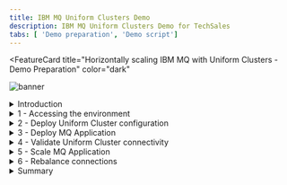 ```yaml
---
title: IBM MQ Uniform Clusters Demo
description: IBM MQ Uniform Clusters Demo for TechSales
tabs: [ 'Demo preparation', 'Demo script']
---
```


<FeatureCard
  title="Horizontally scaling IBM MQ with Uniform Clusters - Demo Preparation"
  color="dark"
  >

![banner](./images/mq-banner.jpg)

</FeatureCard>

<span id="place1"></span>

<details>

<summary>Introduction</summary>
<br/>
We’re running a cluster of IBM MQ queue managers in Red Hat OpenShift, together with a large number of client applications putting and getting messages to them. This workload will vary over time, so we need flexibility in how we scale all of this.
<br/><br/>
This demo will show how we can easily scale the number of instances of our client applications up and down, without having to reconfigure their connection details and without needing to manually distribute or load balance them.
<br/><br/>
And it will show how to quickly and easily grow the queue manager cluster – adding a new queue manager to the cluster without complex, new, custom configuration. In this demo, we will see the Universal Cluster capability of IBM MQ in action.
<br/><br/>
Let's get started!<br/><br/>

(Demo Slides <a href="./files/MQUniformSlides.pptx" target="_blank" rel="noreferrer">here</a>)
<br/>
</details>

<details>
<summary>1 - Accessing the environment</summary>

<br/>

| **1.1** | **Log in to Cloud Pak for Integration** |
| :--- | :--- |
| **Narration** |Let’s see how to scale IBM MQ cluster and client applications in OpenShift. Here we have an IBM Cloud Pak for Integration environment with IBM MQ operator installed. We have a cloud version of the product on IBM Cloud. Let me log in here.  &nbsp; &nbsp; &nbsp; &nbsp; &nbsp; &nbsp; &nbsp; &nbsp; &nbsp; &nbsp; &nbsp; &nbsp; &nbsp; &nbsp; &nbsp; &nbsp;  |
| **Action** &nbsp; 1.1.1 | Open **Cloud Pak for Integration page** and **log in** with your **username** and **password**. <br/><br/><img src="https://raw.githubusercontent.com/ibm-garage-tsa/platinum-demos/master/src/pages/100-integration/images/100-api-demo-1-1-1.png" width="800" />|

<br/>

| **1.2** | **View the Cloud Pak for Integration instances** |
| :--- | :--- |
| **Narration** | Welcome to IBM Cloud Pak for Integration! We’re now at the home screen showing all the capabilities of the Pak, brought together in one place. Specialized integration capabilities — for API management, application integration, messaging, and more — are built on top of powerful automation services. <br/><br/>As you can see, you are able to access all the integration capabilities your team needs through a single interface.So far we have a basic MQ instance here. IBM MQ is an universal messaging backbone with robust connectivity for flexible and reliable messaging for applications and the integration of existing IT assets. In this demo, to scale our IBM MQ Cluster, we will create a Universal cluster. |
| **Action** &nbsp; 1.2.1 | Show the **Integration page**. <br/><br/> <img src="https://raw.githubusercontent.com/ibm-garage-tsa/platinum-demos/master/src/pages/100-integration/images/100-api-demo-1-2-1.png" width="800" /> <br/> |

| **1.3** | **Access OpenShift Web Console** |
| :--- | :--- |
| **Narration** | Let's check our environment on OpenShift Web Console. On Installed Operators page, we can confirm that IBM MQ operator is installed. But we have only one queue manager so far. Next step is to create our Universal Cluster in MQ.  |
| **Action** &nbsp; 1.3.1 | Open the **OpenShift Web Console** and **log in**. <br/><br/> <img src="https://raw.githubusercontent.com/ibm-garage-tsa/platinum-demos/master/src/pages/100-integration/images/100-api-demo-1-3-1.png" width="800" /><br/> |
| **Action** &nbsp; 1.3.2 | Open the **Operators > Installed Operators**. <br/><br/> <img src="https://raw.githubusercontent.com/ibm-garage-tsa/platinum-demos/master/src/pages/100-integration/images/100-api-demo-1-3-1.png" width="800" /><br/> |
| **Action** &nbsp; 1.3.3 | Open the **Queue Manager** tab. <br/><br/> <img src="https://raw.githubusercontent.com/ibm-garage-tsa/platinum-demos/master/src/pages/100-integration/images/100-api-demo-1-3-1.png" width="800" /><br/> |

**[Go to top](#place1)**

</details>

<details>
<summary>2 - Deploy Uniform Cluster configuration</summary>

<br/>

| **2.1** | **Create configurations** |
| :--- | :--- |
| **Narration** | The objective of a uniform cluster deployment is that applications can be designed for scale and availability, and can connect to any of the queue managers within the uniform cluster. This removes any dependency on a specific queue manager, resulting in better availability and workload balancing of messaging traffic.<br/><br/>Let's create it now. First we need to create our uniform cluster configurations. |
| **Action** &nbsp; 2.1.1 | On a terminal windows, **log in** on your OpenShift environment and run the command below. <br/> ```oc apply -f resources/03d-qmgr-uniform-cluster-config.yaml```|

| **2.2** | **Deploy Queue Managers** |
| :--- | :--- |
| **Narration** | In the operations view are the actions that the API exposes along with the data. In this demo, we’re going to build just one operation – 'Create Car Repair Claim.' We can add more later if we wish. Let’s check the flow logic. |
| **Action** &nbsp; 2.2.1 | Show the **Operations view**, and click **View flow**. <br/><br/> <img src="https://raw.githubusercontent.com/ibm-garage-tsa/platinum-demos/master/src/pages/100-integration/images/100-api-demo-2-2-1.png" width="800" /> <br/> |

**[Go to top](#place1)**

</details>

<details>
<summary>3 - Deploy MQ Application</summary>

<br/>

| **3.1** | **Check the Topology** |
| :--- | :--- |
| **Narration** | Now, let's open the API management component inside Cloud Pak for Integration - API Connect. IBM API Connect is an integrated API management offering, with capabilities and tooling for all phases of the API lifecycle. Key steps of the API lifecycle include create, secure, manage, socialize, and analyze. API Connect has four major components: API Manager, Analytics, Developer Portal, and Gateway. Now, let's explore the API Manager. &nbsp; &nbsp; &nbsp; &nbsp; &nbsp; &nbsp; &nbsp; &nbsp; &nbsp; &nbsp; &nbsp; &nbsp; &nbsp; &nbsp; &nbsp; &nbsp; &nbsp; &nbsp; &nbsp; &nbsp; &nbsp; &nbsp; &nbsp; &nbsp; &nbsp; &nbsp; &nbsp; &nbsp; &nbsp; &nbsp; &nbsp; &nbsp; &nbsp; &nbsp; &nbsp; &nbsp; &nbsp; &nbsp; &nbsp; |
| **Action** &nbsp; 3.1.1 | Open the **Menu** (1) and in the **Run** (2) section, select **APIs** (3). <br/><br/> <img src="https://raw.githubusercontent.com/ibm-garage-tsa/platinum-demos/master/src/pages/100-integration/images/100-api-demo-3-1-1.png" width="800" /> <br/> |
| **Action** &nbsp; 3.1.2 | On the **API Connect** page, click **openldap Outcomes**. <br/><br/> <img src="https://raw.githubusercontent.com/ibm-garage-tsa/platinum-demos/master/src/pages/100-integration/images/100-api-demo-3-1-2.png" width="800" /> <br/> |
| **Action** &nbsp; 3.1.3 | **Log in** with your Outcomes username and password. <br/><br/> <img src="https://raw.githubusercontent.com/ibm-garage-tsa/platinum-demos/master/src/pages/100-integration/images/100-api-demo-3-1-3.png" width="800" /> <br/> |

| **3.2** | **Deploy JAR file** |
| :--- | :--- |
| **Narration** | Let's check our API here in the API Manager. To simplify the demo, our API is pre-assembled here in the API Manager. In the Develop page, we are able to edit, assemble, secure and test APIs. In the security definitions, we can control client access to API endpoints (for example, using API key validation). |
| **Action** &nbsp; 3.2.1 | Click **Develop APIs and Products**. <br/><br/> <img src="https://raw.githubusercontent.com/ibm-garage-tsa/platinum-demos/master/src/pages/100-integration/images/100-api-demo-3-2-1.png" width="800" /> <br/> |
| **Action** &nbsp; 3.2.2 | Click **Car_Insurance_Cognitive_API_Lab_Short_V2**. <br/><br/> <img src="https://raw.githubusercontent.com/ibm-garage-tsa/platinum-demos/master/src/pages/100-integration/images/100-api-demo-3-2-2.png" width="800" /> <br/> |
| **Action** &nbsp; 3.2.3 | Open **Security Schemes** (1). Explore the **Security Schemes** page (2). Then, click **Develop** on the breadcrumbs (3). <br/><br/> <img src="https://raw.githubusercontent.com/ibm-garage-tsa/platinum-demos/master/src/pages/100-integration/images/100-api-demo-3-2-3.png" width="800" /> <br/> |

| **3.3** | **Review Deployment** |
| :--- | :--- |
| **Narration** | Now, let's see how we package our APIs using products for publishing to consumers. To simplify the demo, our product is already created here in the API Manager. Products are packages that contain both the APIs and the accompanying plans. The providers use plans to control access to APIs and to manage API usage. Plans can use differing rate limits to provide different levels of service to API consumers. In our product, we already have two plans: the Gold plan and the Default plan. We can have multiple plans for different consumers. For example, we can add approval steps for consumers when they sign up, or we can allocate them plans as a provider. For example, our Gold plan permits up to 100 calls per minute. Great, our API and projects are ready to be published for our API consumers. |
| **Action** &nbsp; 3.3.1 | Click **Products** (1). Click **Car Repair APIs** product (2). <br/><br/> <img src="https://raw.githubusercontent.com/ibm-garage-tsa/platinum-demos/master/src/pages/100-integration/images/100-api-demo-3-3-1.png" width="800" /> <br/> |
| **Action** &nbsp; 3.3.2 | Open the **Plans** tab (1). Open the context menu of **Gold Plan** and select **Edit** (2). <br/><br/> <img src="https://raw.githubusercontent.com/ibm-garage-tsa/platinum-demos/master/src/pages/100-integration/images/100-api-demo-3-3-2.png" width="800" /> <br/> |
| **Action** &nbsp; 3.3.3 | Explore the **Rate limits** section. <br/><br/> <img src="https://raw.githubusercontent.com/ibm-garage-tsa/platinum-demos/master/src/pages/100-integration/images/100-api-demo-3-3-3.png" width="800" /> <br/> |
| **Action** &nbsp; 3.3.4 | Show how simple it is to publish the product and API by clicking **Menu** (1) > **Publish** (2). **Note**: You don't need to publish because the product is already published. <br/><br/> <img src="https://raw.githubusercontent.com/ibm-garage-tsa/platinum-demos/master/src/pages/100-integration/images/100-api-demo-3-3-4.png" width="800" /> <br/> |

**[Go to top](#place1)**

</details>

<details>
<summary>4 - Validate Uniform Cluster connectivity</summary>

<br/>

| **4.1** | **Explore the Queue Manager 2** |
| :--- | :--- |
| **Narration** | For this demo, our API is already published. Now we need to make sure that our API consumers can discover it and use it. Our portal allows potential API consumers to view the APIs, sign up and subscribe to plans in a self-service manner, test the APIs, download the OpenAPI - Swagger documents, and more. Let’s get our portal URL and sign up as a consumer of our API using portal self-service. |
| **Action** &nbsp; 4.1.1 | On the left navigator menu, open the **Manage** page (1). Open the **Sandbox** catalog (2). <br/><br/> <img src="https://raw.githubusercontent.com/ibm-garage-tsa/platinum-demos/master/src/pages/100-integration/images/100-api-demo-4-1-1.png" width="800" /> <br/> |
| **Action** &nbsp; 4.1.2 | Open the **Catalog settings** (1). Click **Portal** (2). Copy the **portal URL** (3). <br/><br/> <img src="https://raw.githubusercontent.com/ibm-garage-tsa/platinum-demos/master/src/pages/100-integration/images/100-api-demo-4-1-2.png" width="800" /> <br/> |
| **Action** &nbsp; 4.1.3 | Open a new browser tab and access the portal URL. Create a developer account by clicking **Create account**. <br/><br/> <img src="https://raw.githubusercontent.com/ibm-garage-tsa/platinum-demos/master/src/pages/100-integration/images/100-api-demo-4-1-3.png" width="800" /> <br/> |
| **Action** &nbsp; 4.1.4 | Use your personal email to complete the registration. <br/><br/> <img src="https://raw.githubusercontent.com/ibm-garage-tsa/platinum-demos/master/src/pages/100-integration/images/100-api-demo-4-1-4.png" width="800" /> <br/> |
| **Action** &nbsp; 4.1.5 | You need to access your email to accept the invitation, and then **sign in**. <br/><br/> <img src="https://raw.githubusercontent.com/ibm-garage-tsa/platinum-demos/master/src/pages/100-integration/images/100-api-demo-4-1-5.png" width="800" /> <br/> |

| **4.2** | **Review connections to QM02** |
| :--- | :--- |
| **Narration** | As a consumer/developer, we’re going to create a new application in the portal. This will give us an API key so we can call our APIs. We just need to give an application title and copy the API Key and Secret. |
| **Action** &nbsp; 4.2.1 | Click **Create a new App**. <br/><br/> <img src="https://raw.githubusercontent.com/ibm-garage-tsa/platinum-demos/master/src/pages/100-integration/images/100-api-demo-4-2-1.png" width="800" /> <br/> |
| **Action** &nbsp; 4.2.2 | Enter **Car Repair Application** as the **Title** (1). Click **Save** (2). <br/><br/> <img src="https://raw.githubusercontent.com/ibm-garage-tsa/platinum-demos/master/src/pages/100-integration/images/100-api-demo-4-2-2.png" width="800" /> <br/> |
| **Action** &nbsp; 4.2.3 | On the **New application credentials** dialog, click **OK**. <br/><br/> <img src="https://raw.githubusercontent.com/ibm-garage-tsa/platinum-demos/master/src/pages/100-integration/images/100-api-demo-4-2-3.png" width="800" /> <br/> |
| **Action** &nbsp; 4.2.4 | On the **Subscriptions** tab, copy the **Client ID**. <br/><br/> <img src="https://raw.githubusercontent.com/ibm-garage-tsa/platinum-demos/master/src/pages/100-integration/images/100-api-demo-4-2-4.png" width="800" /> <br/> |

| **4.3** | **Explore the Queue Manager 1** |
| :--- | :--- |
| **Narration** | We’ve not subscribed to any APIs. Let’s do it now. There’s only one API product to subscribe to in our demo (normally, there would be many). Now that we selected our API product, we can see the plans available. You’ll need to hover the cursor over to get the limits – we want the Gold plan. We want to subscribe to the plan, but which application do we want to use to subscribe? We can have many applications, but in this demo, we’ve only created one. So, we just need to select the app that we created earlier and confirm our subscription. And done - we are subscribed to our API! |
| **Action** &nbsp; 4.3.1 | Click **Why not browse the available APIs?** <br/><br/> <img src="https://raw.githubusercontent.com/ibm-garage-tsa/platinum-demos/master/src/pages/100-integration/images/100-api-demo-4-3-1.png" width="800" /> <br/> |
| **Action** &nbsp; 4.3.2 | Click **Car Repair APIs 1.0.0**. <br/><br/> <img src="https://raw.githubusercontent.com/ibm-garage-tsa/platinum-demos/master/src/pages/100-integration/images/100-api-demo-4-3-2.png" width="800" /> <br/> |
| **Action** &nbsp; 4.3.3 | In the **Gold Plan** section, click **Select**. <br/><br/> <img src="https://raw.githubusercontent.com/ibm-garage-tsa/platinum-demos/master/src/pages/100-integration/images/100-api-demo-4-3-3.png" width="800" /> <br/> |
| **Action** &nbsp; 4.3.4 | Select **Car Repair Application**. <br/><br/> <img src="https://raw.githubusercontent.com/ibm-garage-tsa/platinum-demos/master/src/pages/100-integration/images/100-api-demo-4-3-4.png" width="800" /> <br/> |
| **Action** &nbsp; 4.3.5 | Confirm the subscription by clicking **Next**. <br/><br/> <img src="https://raw.githubusercontent.com/ibm-garage-tsa/platinum-demos/master/src/pages/100-integration/images/100-api-demo-4-3-5.png" width="800" /> <br/> |
| **Action** &nbsp; 4.3.6 | Click **Done**. <br/><br/> <img src="https://raw.githubusercontent.com/ibm-garage-tsa/platinum-demos/master/src/pages/100-integration/images/100-api-demo-4-3-6.png" width="800" /> <br/> |

| **4.4** | **Review connections to QM01** |
| :--- | :--- |
| **Narration** | We’re now back at the product screen. Let’s explore our API here. From the Overview page, we can download the OpenAPI Document and get the API endpoint. Note the portal has everything you need to call your API, it’s even generated clients in various languages for you to copy/paste into your calling application. You can try the API on the Try it area. Using the Generate button, the portal generates a request with random sample data for you. Now, let’s test it. Great, we got a response, our API is running, and we’ve gone through the gateway to access it. |
| **Action** &nbsp; 4.4.1 | Click the **Car_Insurance API**. <br/><br/> <img src="https://raw.githubusercontent.com/ibm-garage-tsa/platinum-demos/master/src/pages/100-integration/images/100-api-demo-4-4-1.png" width="800" /> <br/> |
| **Action** &nbsp; 4.4.2 | Open **POST /CarRepairClaim**. <br/><br/> <img src="https://raw.githubusercontent.com/ibm-garage-tsa/platinum-demos/master/src/pages/100-integration/images/100-api-demo-4-4-2.png" width="800" /> <br/> |
| **Action** &nbsp; 4.4.3 | Explore the **Example request** area. <br/><br/> <img src="https://raw.githubusercontent.com/ibm-garage-tsa/platinum-demos/master/src/pages/100-integration/images/100-api-demo-4-4-3.png" width="800" /> <br/> |
| **Action** &nbsp; 4.4.4 | Open the **Try it** tab. <br/><br/> <img src="https://raw.githubusercontent.com/ibm-garage-tsa/platinum-demos/master/src/pages/100-integration/images/100-api-demo-4-4-4.png" width="800" /> <br/> |
| **Action** &nbsp; 4.4.5 | Click **Generate** (1) and click **Send** (2). <br/><br/> <img src="https://raw.githubusercontent.com/ibm-garage-tsa/platinum-demos/master/src/pages/100-integration/images/100-api-demo-4-4-5.png" width="800" /> <br/> |
| **Action** &nbsp; 4.4.6 | Explore the **Response**. <br/><br/> <img src="https://raw.githubusercontent.com/ibm-garage-tsa/platinum-demos/master/src/pages/100-integration/images/100-api-demo-4-4-6.png" width="800" /> <br/> |

**[Go to top](#place1)**

</details>

<details>
<summary>5 - Scale MQ Application</summary>

<br/>

| **5.1** | **Increase the number of instances** |
| :--- | :--- |
| **Narration** | For this demo, our API is already published. Now we need to make sure that our API consumers can discover it and use it. Our portal allows potential API consumers to view the APIs, sign up and subscribe to plans in a self-service manner, test the APIs, download the OpenAPI - Swagger documents, and more. Let’s get our portal URL and sign up as a consumer of our API using portal self-service. |
| **Action** &nbsp; 4.1.1 | On the left navigator menu, open the **Manage** page (1). Open the **Sandbox** catalog (2). <br/><br/> <img src="https://raw.githubusercontent.com/ibm-garage-tsa/platinum-demos/master/src/pages/100-integration/images/100-api-demo-4-1-1.png" width="800" /> <br/> |
| **Action** &nbsp; 4.1.2 | Open the **Catalog settings** (1). Click **Portal** (2). Copy the **portal URL** (3). <br/><br/> <img src="https://raw.githubusercontent.com/ibm-garage-tsa/platinum-demos/master/src/pages/100-integration/images/100-api-demo-4-1-2.png" width="800" /> <br/> |
| **Action** &nbsp; 4.1.3 | Open a new browser tab and access the portal URL. Create a developer account by clicking **Create account**. <br/><br/> <img src="https://raw.githubusercontent.com/ibm-garage-tsa/platinum-demos/master/src/pages/100-integration/images/100-api-demo-4-1-3.png" width="800" /> <br/> |
| **Action** &nbsp; 4.1.4 | Use your personal email to complete the registration. <br/><br/> <img src="https://raw.githubusercontent.com/ibm-garage-tsa/platinum-demos/master/src/pages/100-integration/images/100-api-demo-4-1-4.png" width="800" /> <br/> |
| **Action** &nbsp; 4.1.5 | You need to access your email to accept the invitation, and then **sign in**. <br/><br/> <img src="https://raw.githubusercontent.com/ibm-garage-tsa/platinum-demos/master/src/pages/100-integration/images/100-api-demo-4-1-5.png" width="800" /> <br/> |

| **5.2** | **Review connectivity** |
| :--- | :--- |
| **Narration** | As a consumer/developer, we’re going to create a new application in the portal. This will give us an API key so we can call our APIs. We just need to give an application title and copy the API Key and Secret. |
| **Action** &nbsp; 4.2.1 | Click **Create a new App**. <br/><br/> <img src="https://raw.githubusercontent.com/ibm-garage-tsa/platinum-demos/master/src/pages/100-integration/images/100-api-demo-4-2-1.png" width="800" /> <br/> |
| **Action** &nbsp; 4.2.2 | Enter **Car Repair Application** as the **Title** (1). Click **Save** (2). <br/><br/> <img src="https://raw.githubusercontent.com/ibm-garage-tsa/platinum-demos/master/src/pages/100-integration/images/100-api-demo-4-2-2.png" width="800" /> <br/> |
| **Action** &nbsp; 4.2.3 | On the **New application credentials** dialog, click **OK**. <br/><br/> <img src="https://raw.githubusercontent.com/ibm-garage-tsa/platinum-demos/master/src/pages/100-integration/images/100-api-demo-4-2-3.png" width="800" /> <br/> |
| **Action** &nbsp; 4.2.4 | On the **Subscriptions** tab, copy the **Client ID**. <br/><br/> <img src="https://raw.githubusercontent.com/ibm-garage-tsa/platinum-demos/master/src/pages/100-integration/images/100-api-demo-4-2-4.png" width="800" /> <br/> |

**[Go to top](#place1)**

</details>

<details>
<summary>6 - Rebalance connections</summary>

<br/>

| **6.1** | ** Delete Queue Manager** |
| :--- | :--- |
| **Narration** | For this demo, our API is already published. Now we need to make sure that our API consumers can discover it and use it. Our portal allows potential API consumers to view the APIs, sign up and subscribe to plans in a self-service manner, test the APIs, download the OpenAPI - Swagger documents, and more. Let’s get our portal URL and sign up as a consumer of our API using portal self-service. |
| **Action** &nbsp; 4.1.1 | On the left navigator menu, open the **Manage** page (1). Open the **Sandbox** catalog (2). <br/><br/> <img src="https://raw.githubusercontent.com/ibm-garage-tsa/platinum-demos/master/src/pages/100-integration/images/100-api-demo-4-1-1.png" width="800" /> <br/> |
| **Action** &nbsp; 4.1.2 | Open the **Catalog settings** (1). Click **Portal** (2). Copy the **portal URL** (3). <br/><br/> <img src="https://raw.githubusercontent.com/ibm-garage-tsa/platinum-demos/master/src/pages/100-integration/images/100-api-demo-4-1-2.png" width="800" /> <br/> |
| **Action** &nbsp; 4.1.3 | Open a new browser tab and access the portal URL. Create a developer account by clicking **Create account**. <br/><br/> <img src="https://raw.githubusercontent.com/ibm-garage-tsa/platinum-demos/master/src/pages/100-integration/images/100-api-demo-4-1-3.png" width="800" /> <br/> |
| **Action** &nbsp; 4.1.4 | Use your personal email to complete the registration. <br/><br/> <img src="https://raw.githubusercontent.com/ibm-garage-tsa/platinum-demos/master/src/pages/100-integration/images/100-api-demo-4-1-4.png" width="800" /> <br/> |
| **Action** &nbsp; 4.1.5 | You need to access your email to accept the invitation, and then **sign in**. <br/><br/> <img src="https://raw.githubusercontent.com/ibm-garage-tsa/platinum-demos/master/src/pages/100-integration/images/100-api-demo-4-1-5.png" width="800" /> <br/> |

| **6.2** | **Review connectivity ** |
| :--- | :--- |
| **Narration** | As a consumer/developer, we’re going to create a new application in the portal. This will give us an API key so we can call our APIs. We just need to give an application title and copy the API Key and Secret. |
| **Action** &nbsp; 4.2.1 | Click **Create a new App**. <br/><br/> <img src="https://raw.githubusercontent.com/ibm-garage-tsa/platinum-demos/master/src/pages/100-integration/images/100-api-demo-4-2-1.png" width="800" /> <br/> |
| **Action** &nbsp; 4.2.2 | Enter **Car Repair Application** as the **Title** (1). Click **Save** (2). <br/><br/> <img src="https://raw.githubusercontent.com/ibm-garage-tsa/platinum-demos/master/src/pages/100-integration/images/100-api-demo-4-2-2.png" width="800" /> <br/> |
| **Action** &nbsp; 4.2.3 | On the **New application credentials** dialog, click **OK**. <br/><br/> <img src="https://raw.githubusercontent.com/ibm-garage-tsa/platinum-demos/master/src/pages/100-integration/images/100-api-demo-4-2-3.png" width="800" /> <br/> |
| **Action** &nbsp; 4.2.4 | On the **Subscriptions** tab, copy the **Client ID**. <br/><br/> <img src="https://raw.githubusercontent.com/ibm-garage-tsa/platinum-demos/master/src/pages/100-integration/images/100-api-demo-4-2-4.png" width="800" /> <br/> |

| **6.3** | **Recreate Queue Manager 2** |
| :--- | :--- |
| **Narration** | We’ve not subscribed to any APIs. Let’s do it now. There’s only one API product to subscribe to in our demo (normally, there would be many). Now that we selected our API product, we can see the plans available. You’ll need to hover the cursor over to get the limits – we want the Gold plan. We want to subscribe to the plan, but which application do we want to use to subscribe? We can have many applications, but in this demo, we’ve only created one. So, we just need to select the app that we created earlier and confirm our subscription. And done - we are subscribed to our API! |
| **Action** &nbsp; 4.3.1 | Click **Why not browse the available APIs?** <br/><br/> <img src="https://raw.githubusercontent.com/ibm-garage-tsa/platinum-demos/master/src/pages/100-integration/images/100-api-demo-4-3-1.png" width="800" /> <br/> |
| **Action** &nbsp; 4.3.2 | Click **Car Repair APIs 1.0.0**. <br/><br/> <img src="https://raw.githubusercontent.com/ibm-garage-tsa/platinum-demos/master/src/pages/100-integration/images/100-api-demo-4-3-2.png" width="800" /> <br/> |
| **Action** &nbsp; 4.3.3 | In the **Gold Plan** section, click **Select**. <br/><br/> <img src="https://raw.githubusercontent.com/ibm-garage-tsa/platinum-demos/master/src/pages/100-integration/images/100-api-demo-4-3-3.png" width="800" /> <br/> |
| **Action** &nbsp; 4.3.4 | Select **Car Repair Application**. <br/><br/> <img src="https://raw.githubusercontent.com/ibm-garage-tsa/platinum-demos/master/src/pages/100-integration/images/100-api-demo-4-3-4.png" width="800" /> <br/> |
| **Action** &nbsp; 4.3.5 | Confirm the subscription by clicking **Next**. <br/><br/> <img src="https://raw.githubusercontent.com/ibm-garage-tsa/platinum-demos/master/src/pages/100-integration/images/100-api-demo-4-3-5.png" width="800" /> <br/> |
| **Action** &nbsp; 4.3.6 | Click **Done**. <br/><br/> <img src="https://raw.githubusercontent.com/ibm-garage-tsa/platinum-demos/master/src/pages/100-integration/images/100-api-demo-4-3-6.png" width="800" /> <br/> |

| **6.4** | **Review the final scenario** |
| :--- | :--- |
| **Narration** | We’re now back at the product screen. Let’s explore our API here. From the Overview page, we can download the OpenAPI Document and get the API endpoint. Note the portal has everything you need to call your API, it’s even generated clients in various languages for you to copy/paste into your calling application. You can try the API on the Try it area. Using the Generate button, the portal generates a request with random sample data for you. Now, let’s test it. Great, we got a response, our API is running, and we’ve gone through the gateway to access it. |
| **Action** &nbsp; 4.4.1 | Click the **Car_Insurance API**. <br/><br/> <img src="https://raw.githubusercontent.com/ibm-garage-tsa/platinum-demos/master/src/pages/100-integration/images/100-api-demo-4-4-1.png" width="800" /> <br/> |
| **Action** &nbsp; 4.4.2 | Open **POST /CarRepairClaim**. <br/><br/> <img src="https://raw.githubusercontent.com/ibm-garage-tsa/platinum-demos/master/src/pages/100-integration/images/100-api-demo-4-4-2.png" width="800" /> <br/> |
| **Action** &nbsp; 4.4.3 | Explore the **Example request** area. <br/><br/> <img src="https://raw.githubusercontent.com/ibm-garage-tsa/platinum-demos/master/src/pages/100-integration/images/100-api-demo-4-4-3.png" width="800" /> <br/> |
| **Action** &nbsp; 4.4.4 | Open the **Try it** tab. <br/><br/> <img src="https://raw.githubusercontent.com/ibm-garage-tsa/platinum-demos/master/src/pages/100-integration/images/100-api-demo-4-4-4.png" width="800" /> <br/> |
| **Action** &nbsp; 4.4.5 | Click **Generate** (1) and click **Send** (2). <br/><br/> <img src="https://raw.githubusercontent.com/ibm-garage-tsa/platinum-demos/master/src/pages/100-integration/images/100-api-demo-4-4-5.png" width="800" /> <br/> |
| **Action** &nbsp; 4.4.6 | Explore the **Response**. <br/><br/> <img src="https://raw.githubusercontent.com/ibm-garage-tsa/platinum-demos/master/src/pages/100-integration/images/100-api-demo-4-4-6.png" width="800" /> <br/> |

**[Go to top](#place1)**

</details>

<details>
<summary>Summary</summary>

<br/>
Let’s summarize what we’ve done today.
<br/><br/>
In the demo we: accessed the Cloud Pak for Integration environment and explored the IBM MQ capabilities; deployed an uniform cluster; deployed an MQ Application, validated the uniform cluster connectivity, scaled the MQ application and rebalanced the connections.
<br/><br/>
From an operation perspective we showed how we can easily scale the number of instances of your client applications up and down, without having to reconfigure their connection details and without needing to manually distribute or load balance them.
<br/><br/>
And here we demonstrated how to quickly and easily grow the queue manager cluster – adding a new queue manager to the cluster without complex configuration.
<br/><br/>
Thank you for attending today’s presentation.
<br/>

**[Go to top](#place1)**

</details>
